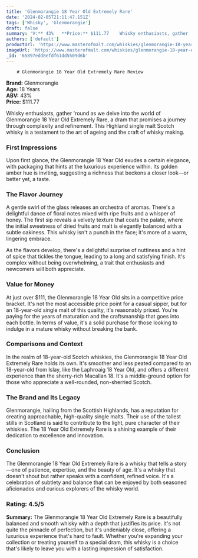 ```yaml
---
title: 'Glenmorangie 18 Year Old Extremely Rare'
date: '2024-02-05T21:11:47.151Z'
tags: ['Whisky', 'Glenmorangie']
draft: false
summary: 'V:** 43%   **Price:** $111.77    Whisky enthusiasts, gather  round as we delve into the world of Glenmorangie 18 Year Old Extremel...'
authors: ['default']
productUrl: 'https://www.masterofmalt.com/whiskies/glenmorangie-18-year-old-extremely-rare-whisky/'
imageUrl: 'https://www.masterofmalt.com/whiskies/glenmorangie-18-year-old-extremely-rare-whisky.jpg'
_id: '65897edd8efdf61dd5509d6b'
---
```


        # Glenmorangie 18 Year Old Extremely Rare Review

**Brand:** Glenmorangie  
**Age:** 18 Years  
**ABV:** 43%  
**Price:** $111.77

Whisky enthusiasts, gather 'round as we delve into the world of Glenmorangie 18 Year Old Extremely Rare, a dram that promises a journey through complexity and refinement. This Highland single malt Scotch whisky is a testament to the art of ageing and the craft of whisky making.

### First Impressions

Upon first glance, the Glenmorangie 18 Year Old exudes a certain elegance, with packaging that hints at the luxurious experience within. Its golden amber hue is inviting, suggesting a richness that beckons a closer look—or better yet, a taste.

### The Flavor Journey

A gentle swirl of the glass releases an orchestra of aromas. There's a delightful dance of floral notes mixed with ripe fruits and a whisper of honey. The first sip reveals a velvety texture that coats the palate, where the initial sweetness of dried fruits and malt is elegantly balanced with a subtle oakiness. This whisky isn't a punch in the face; it's more of a warm, lingering embrace.

As the flavors develop, there's a delightful surprise of nuttiness and a hint of spice that tickles the tongue, leading to a long and satisfying finish. It's complex without being overwhelming, a trait that enthusiasts and newcomers will both appreciate.

### Value for Money

At just over $111, the Glenmorangie 18 Year Old sits in a competitive price bracket. It's not the most accessible price point for a casual sipper, but for an 18-year-old single malt of this quality, it's reasonably priced. You're paying for the years of maturation and the craftsmanship that goes into each bottle. In terms of value, it's a solid purchase for those looking to indulge in a mature whisky without breaking the bank.

### Comparisons and Context

In the realm of 18-year-old Scotch whiskies, the Glenmorangie 18 Year Old Extremely Rare holds its own. It's smoother and less peated compared to an 18-year-old from Islay, like the Laphroaig 18 Year Old, and offers a different experience than the sherry-rich Macallan 18. It's a middle-ground option for those who appreciate a well-rounded, non-sherried Scotch.

### The Brand and Its Legacy

Glenmorangie, hailing from the Scottish Highlands, has a reputation for creating approachable, high-quality single malts. Their use of the tallest stills in Scotland is said to contribute to the light, pure character of their whiskies. The 18 Year Old Extremely Rare is a shining example of their dedication to excellence and innovation.

### Conclusion

The Glenmorangie 18 Year Old Extremely Rare is a whisky that tells a story—one of patience, expertise, and the beauty of age. It's a whisky that doesn't shout but rather speaks with a confident, refined voice. It's a celebration of subtlety and balance that can be enjoyed by both seasoned aficionados and curious explorers of the whisky world.

### Rating: 4.5/5

**Summary:** The Glenmorangie 18 Year Old Extremely Rare is a beautifully balanced and smooth whisky with a depth that justifies its price. It's not quite the pinnacle of perfection, but it's undeniably close, offering a luxurious experience that's hard to fault. Whether you're expanding your collection or treating yourself to a special dram, this whisky is a choice that's likely to leave you with a lasting impression of satisfaction.
